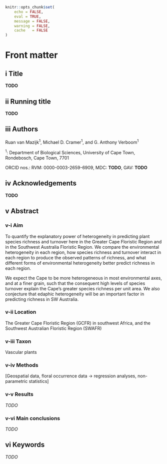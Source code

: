 ```r
knitr::opts_chunk$set(
    echo = FALSE,
    eval = TRUE,
    message = FALSE,
    warning = FALSE,
    cache   = FALSE
)
```

# Front matter {-}

## i Title {-}

**TODO**

## ii Running title {-}

**TODO**

## iii Authors {-}

Ruan van Mazijk^1^, Michael D. Cramer^1^, and G. Anthony Verboom^1^

^1^: Department of Biological Sciences, University of Cape Town, Rondebosch, Cape Town, 7701

ORCID nos.: RVM: 0000-0003-2659-6909, MDC: **TODO**, GAV: **TODO**

## iv Acknowledgements {-}

**TODO**

## v Abstract {-}

<!--New Abstract for JBiogeog (300 words)-->

### v-i Aim {-}

<!--from ResearchGate project-->

To quantify the explanatory power of heterogeneity in predicting plant species richness and turnover here in the Greater Cape Floristic Region and in the Southwest Australia Floristic Region. We compare the environmental heterogeneity in each region, how species richness and turnover interact in each region to produce the observed patterns of richness, and what different forms of environmental heterogeneity better predict richness in each region.

We expect the Cape to be more heterogeneous in most environmental axes, and at a finer grain, such that the consequent high levels of species turnover explain the Cape's greater species richness per unit area. We also conjecture that edaphic heterogeneity will be an important factor in predicting richness in SW Australia.

### v-ii Location {-}

The Greater Cape Floristic Region (GCFR) in southwest Africa, and the Southwest Australian Floristic Region (SWAFR)

### v-iii Taxon {-}

Vascular plants

### v-iv Methods {-}

[Geospatial data, floral occurrence data $\rightarrow$ regression analyses, non-parametric statistics]

### v-v Results {-}

*TODO*

### v-vi Main conclusions {-}

*TODO*

## vi Keywords {-}

*TODO*
